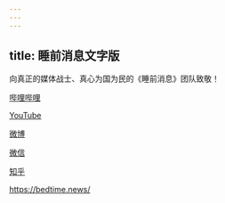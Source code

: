 ```yaml
---
---
---
```

title: 睡前消息文字版
---

向真正的媒体战士、真心为国为民的《睡前消息》团队致敬！


[哔哩哔哩](https://space.bilibili.com/316568752)

[YouTube](https://www.youtube.com/channel/UCR4U_q_MojVVqYnawAVlryw)

[微博](https://weibo.com/u/7827771738)

[微信](http://weixin.qq.com/r/9S7m-qDEYv0dreSd93vn)

[知乎](https://www.zhihu.com/people/shui-qian-xiao-xi)

https://bedtime.news/

